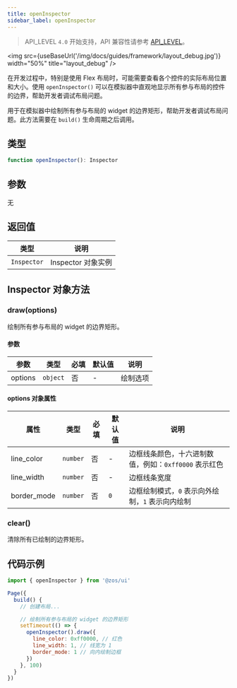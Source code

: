 ```yaml
---
title: openInspector
sidebar_label: openInspector
---
```



> API_LEVEL `4.0` 开始支持，API 兼容性请参考 [API_LEVEL](../../../../guides/framework/device/compatibility.md)。

<img src={useBaseUrl('/img/docs/guides/framework/layout_debug.jpg')} width="50%" title="layout_debug" />

在开发过程中，特别是使用 Flex 布局时，可能需要查看各个控件的实际布局位置和大小。使用 `openInspector()` 可以在模拟器中直观地显示所有参与布局的控件的边界，帮助开发者调试布局问题。

用于在模拟器中绘制所有参与布局的 widget 的边界矩形，帮助开发者调试布局问题。此方法需要在 `build()` 生命周期之后调用。

## 类型

```ts
function openInspector(): Inspector
```

## 参数

无

## 返回值

| 类型        | 说明               |
| ----------- | ------------------ |
| `Inspector` | Inspector 对象实例 |

## Inspector 对象方法

### draw(options)

绘制所有参与布局的 widget 的边界矩形。

#### 参数

| 参数    | 类型                | 必填 | 默认值 | 说明     |
| ------- | ------------------- | ---- | ------ | -------- |
| options | <code>object</code> | 否   | -      | 绘制选项 |

#### options 对象属性

| 属性        | 类型                | 必填 | 默认值 | 说明                                                  |
| ----------- | ------------------- | ---- | ------ | ----------------------------------------------------- |
| line_color  | <code>number</code> | 否   | -      | 边框线条颜色，十六进制数值，例如：`0xff0000` 表示红色 |
| line_width  | <code>number</code> | 否   | -      | 边框线条宽度                                          |
| border_mode | <code>number</code> | 否   | `0`    | 边框绘制模式，`0` 表示向外绘制，`1` 表示向内绘制      |

### clear()

清除所有已绘制的边界矩形。

## 代码示例

```js
import { openInspector } from '@zos/ui'

Page({
  build() {
    // 创建布局...

    // 绘制所有参与布局的 widget 的边界矩形
    setTimeout(() => {
      openInspector().draw({
        line_color: 0xff0000, // 红色
        line_width: 1, // 线宽为 1
        border_mode: 1 // 向内绘制边框
      })
    }, 100)
  }
})
```
